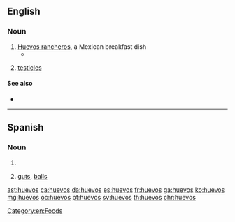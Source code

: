 ==English==

===Noun===
{{en-noun|-}}

# [[huevos rancheros|Huevos rancheros]], a Mexican breakfast dish
#* {{quote-news|2007|January 7|Charles Baxter|Breakfast of Champions|New York Times|url=http://www.nytimes.com/2007/01/07/opinion/07baxter.html
|passage=I dig into my '''huevos'''. }}
# {{context|slang|lang=en}} [[testicles]]

====See also====
* {{pedialite|Huevos rancheros}}

[[Category:en:Foods]]

----

==Spanish==

===Noun===
{{head|es|noun|g=m-p}}

# {{plural of|huevo|lang=es}}
# {{context|slang|idiomatic|vulgar|lang=es}} [[guts]], [[balls]] {{gloss|courage, bravery}}

[[ast:huevos]]
[[ca:huevos]]
[[da:huevos]]
[[es:huevos]]
[[fr:huevos]]
[[ga:huevos]]
[[ko:huevos]]
[[mg:huevos]]
[[oc:huevos]]
[[pt:huevos]]
[[sv:huevos]]
[[th:huevos]]
[[chr:huevos]]